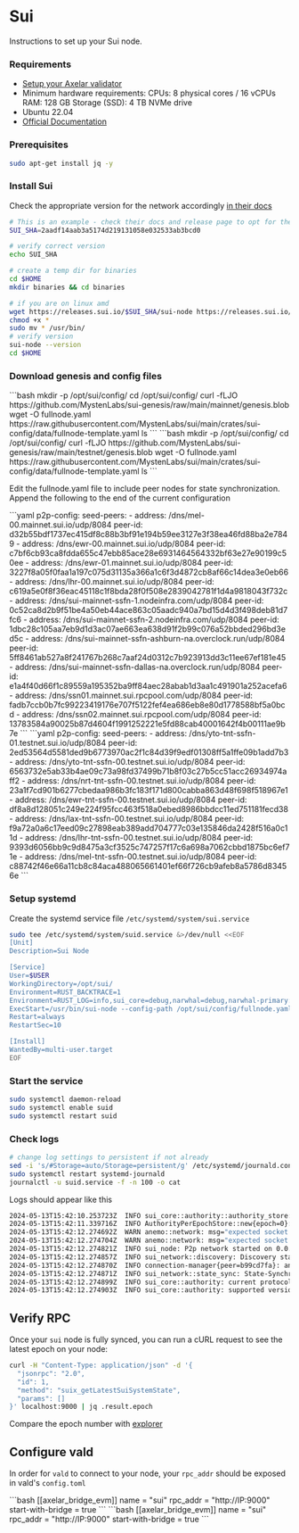 # Sui


Instructions to set up your Sui node.

### Requirements

- [Setup your Axelar validator](/validator/setup/overview/)
- Minimum hardware requirements: CPUs: 8 physical cores / 16 vCPUs RAM: 128 GB Storage (SSD): 4 TB NVMe drive
- Ubuntu 22.04
- [Official Documentation](https://docs.sui.io/guides/operator/sui-full-node)

### Prerequisites

```bash
sudo apt-get install jq -y
```

### Install Sui

Check the appropriate version for the network accordingly [in their docs](https://github.com/MystenLabs/sui/releases)

```bash
# This is an example - check their docs and release page to opt for the right version
SUI_SHA=2aadf14aab3a5174d219131058e032533ab3bcd0
```

```bash
# verify correct version
echo SUI_SHA

# create a temp dir for binaries
cd $HOME
mkdir binaries && cd binaries

# if you are on linux amd
wget https://releases.sui.io/$SUI_SHA/sui-node https://releases.sui.io/$SUI_SHA/sui
chmod +x *
sudo mv * /usr/bin/
# verify version
sui-node --version
cd $HOME
```

### Download genesis and config files

<tabs>
  <tab-item title="Mainnet" class="bleed">
    ```bash mkdir -p /opt/sui/config/ cd /opt/sui/config/ curl -fLJO
    https://github.com/MystenLabs/sui-genesis/raw/main/mainnet/genesis.blob wget
    -O fullnode.yaml
    https://raw.githubusercontent.com/MystenLabs/sui/main/crates/sui-config/data/fullnode-template.yaml
    ls 
```
  </tab-item>
  <tab-item title="Testnet" class="bleed">
    ```bash mkdir -p /opt/sui/config/ cd /opt/sui/config/ curl -fLJO
    https://github.com/MystenLabs/sui-genesis/raw/main/testnet/genesis.blob wget
    -O fullnode.yaml
    https://raw.githubusercontent.com/MystenLabs/sui/main/crates/sui-config/data/fullnode-template.yaml
    ls 
```
  </tab-item>
</tabs>

Edit the fullnode.yaml file to include peer nodes for state synchronization. Append the following to the end of the current configuration

<tabs>
  <tab-item title="Mainnet" class="bleed">
    ```yaml p2p-config: seed-peers: - address:
    /dns/mel-00.mainnet.sui.io/udp/8084 peer-id:
    d32b55bdf1737ec415df8c88b3bf91e194b59ee3127e3f38ea46fd88ba2e7849 - address:
    /dns/ewr-00.mainnet.sui.io/udp/8084 peer-id:
    c7bf6cb93ca8fdda655c47ebb85ace28e6931464564332bf63e27e90199c50ee - address:
    /dns/ewr-01.mainnet.sui.io/udp/8084 peer-id:
    3227f8a05f0faa1a197c075d31135a366a1c6f3d4872cb8af66c14dea3e0eb66 - address:
    /dns/lhr-00.mainnet.sui.io/udp/8084 peer-id:
    c619a5e0f8f36eac45118c1f8bda28f0f508e2839042781f1d4a9818043f732c - address:
    /dns/sui-mainnet-ssfn-1.nodeinfra.com/udp/8084 peer-id:
    0c52ca8d2b9f51be4a50eb44ace863c05aadc940a7bd15d4d3f498deb81d7fc6 - address:
    /dns/sui-mainnet-ssfn-2.nodeinfra.com/udp/8084 peer-id:
    1dbc28c105aa7eb9d1d3ac07ae663ea638d91f2b99c076a52bbded296bd3ed5c - address:
    /dns/sui-mainnet-ssfn-ashburn-na.overclock.run/udp/8084 peer-id:
    5ff8461ab527a8f241767b268c7aaf24d0312c7b923913dd3c11ee67ef181e45 - address:
    /dns/sui-mainnet-ssfn-dallas-na.overclock.run/udp/8084 peer-id:
    e1a4f40d66f1c89559a195352ba9ff84aec28abab1d3aa1c491901a252acefa6 - address:
    /dns/ssn01.mainnet.sui.rpcpool.com/udp/8084 peer-id:
    fadb7ccb0b7fc99223419176e707f5122fef4ea686eb8e80d1778588bf5a0bcd - address:
    /dns/ssn02.mainnet.sui.rpcpool.com/udp/8084 peer-id:
    13783584a90025b87d4604f1991252221e5fd88cab40001642f4b00111ae9b7e 
```
  </tab-item>
  <tab-item title="Testnet" class="bleed">
    ```yaml p2p-config: seed-peers: - address:
    /dns/yto-tnt-ssfn-01.testnet.sui.io/udp/8084 peer-id:
    2ed53564d5581ded9b6773970ac2f1c84d39f9edf01308ff5a1ffe09b1add7b3 - address:
    /dns/yto-tnt-ssfn-00.testnet.sui.io/udp/8084 peer-id:
    6563732e5ab33b4ae09c73a98fd37499b71b8f03c27b5cc51acc26934974aff2 - address:
    /dns/nrt-tnt-ssfn-00.testnet.sui.io/udp/8084 peer-id:
    23a1f7cd901b6277cbedaa986b3fc183f171d800cabba863d48f698f518967e1 - address:
    /dns/ewr-tnt-ssfn-00.testnet.sui.io/udp/8084 peer-id:
    df8a8d128051c249e224f95fcc463f518a0ebed8986bbdcc11ed751181fecd38 - address:
    /dns/lax-tnt-ssfn-00.testnet.sui.io/udp/8084 peer-id:
    f9a72a0a6c17eed09c27898eab389add704777c03e135846da2428f516a0c11d - address:
    /dns/lhr-tnt-ssfn-00.testnet.sui.io/udp/8084 peer-id:
    9393d6056bb9c9d8475a3cf3525c747257f17c6a698a7062cbbd1875bc6ef71e - address:
    /dns/mel-tnt-ssfn-00.testnet.sui.io/udp/8084 peer-id:
    c88742f46e66a11cb8c84aca488065661401ef66f726cb9afeb8a5786d83456e 
```
  </tab-item>
</tabs>

### Setup systemd

Create the systemd service file `/etc/systemd/system/sui.service`

```bash
sudo tee /etc/systemd/system/suid.service &>/dev/null <<EOF
[Unit]
Description=Sui Node

[Service]
User=$USER
WorkingDirectory=/opt/sui/
Environment=RUST_BACKTRACE=1
Environment=RUST_LOG=info,sui_core=debug,narwhal=debug,narwhal-primary::helper=info,LD_PRELOAD=/usr/lib/x86_64-linux-gnu/libjemalloc.so,MALLOC_CONF=prof:true,prof_prefix:/opt/sui/jeprof/jeprof.out,lg_prof_interval:36
ExecStart=/usr/bin/sui-node --config-path /opt/sui/config/fullnode.yaml
Restart=always
RestartSec=10

[Install]
WantedBy=multi-user.target
EOF
```

### Start the service

```bash
sudo systemctl daemon-reload
sudo systemctl enable suid
sudo systemctl restart suid
```

### Check logs

```bash
# change log settings to persistent if not already
sed -i 's/#Storage=auto/Storage=persistent/g' /etc/systemd/journald.conf
sudo systemctl restart systemd-journald
journalctl -u suid.service -f -n 100 -o cat
```

Logs should appear like this

```bash
2024-05-13T15:42:10.253723Z  INFO sui_core::authority::authority_store: Cur epoch: 0
2024-05-13T15:42:11.339716Z  INFO AuthorityPerEpochStore::new{epoch=0}: sui_core::authority::authority_per_epoch_store: authenticator_state disabled
2024-05-13T15:42:12.274692Z  WARN anemo::network: msg="expected socket send buffer size to be at least 20971520, got 425984"
2024-05-13T15:42:12.274704Z  WARN anemo::network: msg="expected socket receive buffer size to be at least 20971520, got 425984"
2024-05-13T15:42:12.274821Z  INFO sui_node: P2p network started on 0.0.0.0:8080 server_name="sui-35834a8a"
2024-05-13T15:42:12.274857Z  INFO sui_network::discovery: Discovery started
2024-05-13T15:42:12.274870Z  INFO connection-manager{peer=b99cd7fa}: anemo::network::connection_manager: ConnectionManager started
2024-05-13T15:42:12.274871Z  INFO sui_network::state_sync: State-Synchronizer started
2024-05-13T15:42:12.274899Z  INFO sui_core::authority: current protocol version is now ProtocolVersion(4)
2024-05-13T15:42:12.274903Z  INFO sui_core::authority: supported versions are: SupportedProtocolVersions { min: ProtocolVersion(1), max: ProtocolVersion(44) }
```

## Verify RPC

Once your `sui` node is fully synced, you can run a cURL request to see the latest epoch on your node:

```bash
curl -H "Content-Type: application/json" -d '{
  "jsonrpc": "2.0",
  "id": 1,
  "method": "suix_getLatestSuiSystemState",
  "params": []
}' localhost:9000 | jq .result.epoch
```

Compare the epoch number with [explorer](https://suiscan.xyz)

## Configure vald

In order for `vald` to connect to your node, your `rpc_addr` should be exposed in
vald's `config.toml`

<tabs>
  <tab-item title="Mainnet">
    ```bash [[axelar_bridge_evm]] name = "sui" rpc_addr = "http://IP:9000"
    start-with-bridge = true 
```
  </tab-item>
  <tab-item title="Testnet">
    ```bash [[axelar_bridge_evm]] name = "sui" rpc_addr = "http://IP:9000"
    start-with-bridge = true 
```
  </tab-item>
</tabs>
